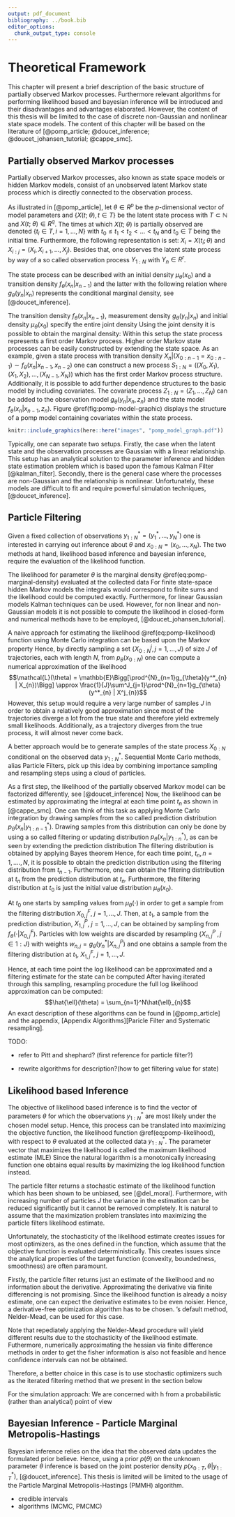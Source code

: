 ```yaml
---
output: pdf_document
bibliography: ../book.bib
editor_options: 
  chunk_output_type: console
---
```

# Theoretical Framework {#theory}

This chapter will present a brief description of the basic structure of partially observed Markov processes. Furthermore relevant algorithms for performing likelihood based and bayesian inference will be introduced and their disadvantages and advantages elaborated. However, the content of this thesis will be limited to the case of discrete non-Gaussian and nonlinear state space models. The content of this chapter will be based on the literature of [@pomp_article; @doucet_inference; @doucet_johansen_tutorial; @cappe_smc].

## Partially observed Markov processes

Partially observed Markov processes, also known as state space models or hidden Markov models, consist of an unobserved latent Markov state process which is directly connected to the observation process. 

As illustrated in [@pomp_article], let $\theta \in R^p$ be the $p$-dimensional vector of model parameters and $\{X(t;\;\theta), t\in T\}$ be the latent state process with $T \subset \mathbb{N}$ and $X(t;\;\theta) \in R^q$. The times at which $X(t;\;\theta)$ is partially observed are denoted $\{t_i \in T, i=1, ..., N\}$ with $t_0 \leq t_1 < t_2 < ... < t_N$ and $t_0 \in T$ being the initial time. Furthermore, the following representation is set: $X_i = X(t_i; \theta)$ and $X_{i:j} = (X_i, X_{i+1}, ..., X_j)$. Besides that, one observes the latent state process by way of a so called observation process $Y_{1:N}$ with $Y_n \in R^r$.

The state process can be described with an initial density $\mu_{\theta}(x_{0})$ and a transition density $f_{\theta}(x_{n}|x_{n-1})$
\begin{equation}
\begin{split}
    X_{0} & \sim \mu_{\theta}(x_{0}), \\
    X_{n} | (X_{0:n-1} = x_{0:n-1}) & \sim f_{\theta}(x_{n} | x_{n-1}),
\end{split}
\end{equation}
and the latter with the following relation
\begin{equation}
    Y_{n} | (X_{0:n} = x_{0:n}, Y_{1:n-1} = y_{1:n-1}) \sim g_{\theta}(y_{n} | x_{n})
\end{equation}
where $g_{\theta}(y_{n}|x_{n})$ represents the conditional marginal density, see [@doucet_inference].

The transition density $f_{\theta}(x_{n}|x_{n-1})$, measurement density $g_{\theta}(y_{n}|x_{n})$ and initial density $\mu_{\theta}(x_{0})$ specify the entire joint density
\begin{equation}
    p_{\theta}(x_{0:N}, y_{1:N}) = \mu_{\theta}(x_{0})\prod^{N}_{n=1}f_{\theta}(x_{n} | x_{n-1})g_{\theta}(y_{n} | x_{n})
    (\#eq:pomp-joint-density)
\end{equation}
Using the joint density it is possible to obtain the marginal density:
\begin{equation}
    p_{\theta}(y_{1:n}) = \int p_{\theta}(x_{0:n}, y_{1:n})dx_{0:n}
    (\#eq:pomp-marginal-density)
\end{equation}
Within this setup the state process represents a first order Markov process. Higher order Markov state processes can be easily constructed by extending the state space. As an example, given a state process with transition density $X_{n} | (X_{0:n-1} = x_{0:n-1}) \sim f_{\theta}(x_{n} | x_{n-1}, x_{n-2})$ one can construct a new process $S_{1:N} = ((X_0, X_1), (X_1, X_2), ..., (X_{N-1}, X_N))$ which has the first order Markov process structure. Additionally, it is possible to add further dependence structures to the basic model by including covariates. The covariate process $Z_{1:N} = (Z_1, ..., Z_N)$ can be added to the observation model $g_{\theta}(y_{n}|x_{n}, z_{n})$ and the state model $f_{\theta}(x_{n}|x_{n-1}, z_{n})$. Figure \@ref(fig:pomp-model-graphic) displays the structure of a pomp model containing covariates within the state process.

```r
knitr::include_graphics(here::here("images", "pomp_model_graph.pdf"))
```

Typically, one can separate two setups. Firstly, the case when the latent state and the observation processes are Gaussian with a linear relationship. This setup has an analytical solution to the parameter inference and hidden state estimation problem which is based upon the famous Kalman Filter [@kalman_filter]. Secondly, there is the general case where the processes are non-Gaussian and the relationship is nonlinear. Unfortunately, these models are difficult to fit and require powerful simulation techniques, [@doucet_inference].

## Particle Filtering

Given a fixed collection of observations $y^*_{1:N} = (y^*_1, ..., y^*_N)$ one is interested in carrying out inference about $\theta$ and $x_{0:N} = (x_0, ..., x_N)$. The two methods at hand, likelihood based inference and bayesian inference, require the evaluation of the likelihood function.

The likelihood for parameter $\theta$ is the marginal density \@ref(eq:pomp-marginal-density) evaluated at the collected data
\begin{equation}
\begin{split}
  \mathcal{L}(\theta) = p_{\theta}(y^*_{1:n}) & = \int p_{\theta}(x_{0:n}, y^*_{1:n})dx_{0:n} \\
  & = \int \mu_{\theta}(x_{0})\prod^{N}_{n=1}f_{\theta}(x_{n} | x_{n-1})g_{\theta}(y^*_{n} | x_{n})dx_{0:N}
  (\#eq:pomp-likelihood)
\end{split}
\end{equation}
For finite state-space hidden Markov models the integrals would correspond to finite sums and the likelihood could be computed exactly. Furthermore, for linear Gaussian models Kalman techniques can be used. However, for non linear and non-Gaussian models it is not possible to compute the likelihood in closed-form and numerical methods have to be employed, [@doucet_johansen_tutorial]. 

A naive approach for estimating the likelihood \@ref(eq:pomp-likelihood) function using Monte Carlo integration can be based upon the Markov property
\begin{equation*}
\begin{split}
  p_{\theta}(x_{0:N}) & = \mu_{\theta}(x_0) \cdot f_{\theta}(x_1|x_0) \cdot f_{\theta}(x_2|x_1) \cdot \; ... \; \cdot f_{\theta}(x_{N}|x_N-1) \\
  & = \mu_{\theta}(x_0) \prod^{N}_{n=1}f_{\theta}(x_{n}|x_{n-1})
\end{split}
\end{equation*}
Hence, by directly sampling a set $\{X_{0:N}^j, j = 1,..., J\}$ of size $J$ of trajectories, each with length $N$, from $p_{\theta}(x_{0:N})$ one can compute a numerical approximation of the likelihood
$$\mathcal{L}(\theta) = \mathbb{E}\Bigg[\prod^{N}_{n=1}g_{\theta}(y^*_{n} | X_{n})\Bigg] \approx \frac{1}{J}\sum^J_{j=1}\prod^{N}_{n=1}g_{\theta}(y^*_{n} | X^j_{n})$$
However, this setup would require a very large number of samples $J$ in order to obtain a relatively good approximation since most of the trajectories diverge a lot from the true state and therefore yield extremely small likelihoods. Additionally, as a trajectory diverges from the true process, it will almost never come back.

A better approach would be to generate samples of the state process $X_{0:N}$ conditional on the observed data $y^*_{1:N}$. Sequential Monte Carlo methods, alias Particle Filters, pick up this idea by combining importance sampling and resampling steps using a cloud of particles.

As a first step, the likelihood of the partially observed Markov model can be factorized differently, see [@doucet_inference]
\begin{equation*}
\begin{split}
  \mathcal{L}(\theta) & = \prod^{N}_{n=1}p_{\theta}(y^*_n|y^*_{1:n-1}) \\
  & = \prod^{N}_{n=1}\int p_{\theta}(x_n, y^*_n|y^*_{1:n-1}) dx_n  \\
  & =\prod^{N}_{n=1} \int g_{\theta}(y^*_n|x_{n})p_{\theta}(x_n|y^*_{1:n-1})dx_n
\end{split}
\end{equation*}
Now, the likelihood can be estimated by approximating the integral at each time point $t_n$ as shown in [@cappe_smc]. One can think of this task as applying Monte Carlo integration by drawing samples from the so called prediction distribution $p_{\theta}(x_n|y^*_{1:n-1})$. Drawing samples from this distribution can only be done by using a so called filtering or updating distribution $p_{\theta}(x_n|y^*_{1:n})$, as can be seen by extending the prediction distribution
\begin{equation*}
\begin{split}
  p_{\theta}(x_n|y^*_{1:n-1}) & = \int p_{\theta}(x_n, x_{n-1}|y^*_{1:n-1})dx_{n-1} \\
  & = \int f_{\theta}(x_n|x_{n-1})p_{\theta}(x_{n-1}|y^*_{1:n-1})dx_{n-1}
\end{split}
\end{equation*}
The filtering distribution is obtained by applying Bayes theorem
\begin{equation*}
\begin{split}
  p_{\theta}(x_n|y^*_{1:n}) & = p_{\theta}(x_n|y^*_n, y^*_{1:n-1}) = \frac{
    p_{\theta}(y^*_n, y^*_{1:n-1} | x_{n})p_{\theta}(x_n)
  }{
    p_{\theta}(y^*_n, y^*_{1:n-1})
  } \\
  & = \frac{
    p_{\theta}(y^*_n | y^*_{1:n-1}, x_{n})p_{\theta}(y^*_{1:n-1} | x_n)p_{\theta}(x_n)
  }{
    p_{\theta}(y^*_n | y^*_{1:n-1})p_{\theta}(y^*_{1:n-1})
  } \\
  & = \frac{
    p_{\theta}(y^*_n | y^*_{1:n-1}, x_{n})p_{\theta}(x_n | y^*_{1:n-1})p_{\theta}(y^*_{1:n-1})p_{\theta}(x_n)
  }{
    p_{\theta}(y^*_n|y^*_{1:n-1})p_{\theta}(y^*_{1:n-1})p_{\theta}(x_n)
  } \\
  & = \frac{g_{\theta}(y^*_n|x_{n})p_{\theta}(x_n|y^*_{1:n-1})}{p_{\theta}(y^*_n|y^*_{1:n-1})}
\end{split}
\end{equation*}
Hence, for each time point, $t_n, n= 1, ...., N$, it is possible to obtain the prediction distribution using the filtering distribution from $t_{n-1}$. Furthermore, one can obtain the filtering distribution at $t_n$ from the prediction distribution at $t_n$. Furthermore, the filtering distribution at $t_0$ is just the initial value distribution $\mu_{\theta}(x_0)$.

At $t_0$ one starts by sampling values from $\mu_{\theta}(\cdot)$ in order to get a sample from the filtering distribution $X^F_{0, j}$, $j = 1, ..., J$. Then, at $t_{1}$, a sample from the prediction distribution, $X^P_{1,j}$, $j = 1, ..., J$, can be obtained by sampling from $f_{\theta}(\cdot|X^F_{0, j})$. Particles with low weights are discarded by resampling $\{X^P_{n, j}\;,j \in1:J\}$ with weights $w_{n, j} = g_{\theta}(y^*_n|X^P_{n, j})$ and one obtains a sample from the filtering distribution at $t_1$, $X^F_{1, j}$, $j = 1, ..., J$.

Hence, at each time point the log likelihood can be approximated and a filtering estimate for the state can be computed
\begin{equation*}
\begin{split}
  \hat{\ell}_{n} & = ln\Bigg(\frac{1}{J}\sum^J_{j=1}w_{n, j}\Bigg) \\
  E\big[X_n|y^*_{1:n}\big] & = \frac{1}{J}\sum^J_{j=1}X^F_{n, j}
\end{split}
\end{equation*}
After having iterated through this sampling, resampling procedure the full log likelihood approximation can be computed:
$$\hat{\ell}(\theta) = \sum_{n=1}^N\hat{\ell}_{n}$$
An exact description of these algorithms can be found in [@pomp_article] and the appendix, [Appendix Algorithms][Paricle Filter and Systematic resampling]. 

TODO:

- refer to Pitt and shephard? (first reference for particle filter?)

- rewrite algorithms for description?(how to get filtering value for state)

## Likelihood based Inference

The objective of likelihood based inference is to find the vector of parameters $\theta$ for which the observations $y^*_{1:N}$ are most likely under the chosen model setup. Hence, this process can be translated into maximizing the objective function, the likelihood function \@ref(eq:pomp-likelihood), with respect to $\theta$ evaluated at the collected data $y^*_{1:N}$. The parameter vector that maximizes the likelihood is called the maximum likelihood estimate (MLE)
\begin{equation*}
  \hat{\theta} = \argmax_{\theta}\mathcal{L}(\theta)
\end{equation*}
Since the natural logarithm is a monotonically increasing function one obtains equal results by maximizing the log likelihood function instead.

The particle filter returns a stochastic estimate of the likelihood function which has been shown to be unbiased, see [@del_moral]. Furthermore, with increasing number of particles $J$ the variance in the estimation can be reduced significantly but it cannot be removed completely. It is natural to assume that the maximization problem translates into maximizing the particle filters likelihood estimate.

Unfortunately, the stochasticity of the likelihood estimate creates issues for most optimizers, as the ones defined in the \texttt{R} \texttt{optim} function, which assume that the objective function is evaluated deterministically. This creates issues since the analytical properties of the target function (convexity, boundedness, smoothness) are often paramount.

Firstly, the particle filter returns just an estimate of the likelihood and no information about the derivative. Approximating the derivative via finite differencing is not promising. Since the likelihood function is already a noisy estimate, one can expect the derivative estimates to be even noisier. Hence, a derivative-free optimization algorithm has to be chosen. \texttt{R}'s \texttt{optim} default method, Nelder-Mead, can be used for this case.

Note that repediately applying the Nelder-Mead procedure will yield different results due to the stochasticity of the likelihood estimate. Futhermore, numerically approximating the hessian via finite difference methods in order to get the fisher information is also not feasible and hence confidence intervals can not be obtained.

Therefore, a better choice in
this case is to use stochastic optimizers such as the iterated filtering method
that we present in the section below

For the simulation approach:
We are concerned with h from a probabilistic (rather than analytical) 
point of view

## Bayesian Inference - Particle Marginal Metropolis-Hastings

Bayesian inference relies on the idea that the observed data updates the formulated prior believe. Hence, using a prior $p(\theta)$ on the unknown parameter $\theta$ inference is based on the joint posterior density $p(x_{0:T}, \theta|y^*_{1:T})$, [@doucet_inference]. This thesis is limited will be limited to the usage of the Particle Marginal Metropolis-Hastings (PMMH) algorithm.



- credible intervals
- algorithms (MCMC, PMCMC)

